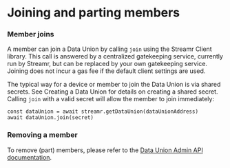 

# Joining and parting members

### Member joins
A member can join a Data Union by calling `join` using the Streamr Client library. This call is answered by a centralized gatekeeping service, currently run by Streamr, but can be replaced by your own gatekeeping service. Joining does not incur a gas fee if the default client settings are used. 

The typical way for a device or member to join the Data Union is via shared secrets. See <Link to={docsLinks.creatingADataUnion}>Creating a Data Union</Link> for details on creating a shared secret. Calling `join` with a valid secret will allow the member to join immediately:

```
const dataUnion = await streamr.getDataUnion(dataUnionAddress)
await dataUnion.join(secret)
```

### Removing a member
To remove (part) members, please refer to the <a href="https://github.com/streamr-dev/network-monorepo/blob/main/packages/client/README.md#admin-functions" target="_blank" rel="noopener noreferrer">Data Union Admin API documentation</a>.
